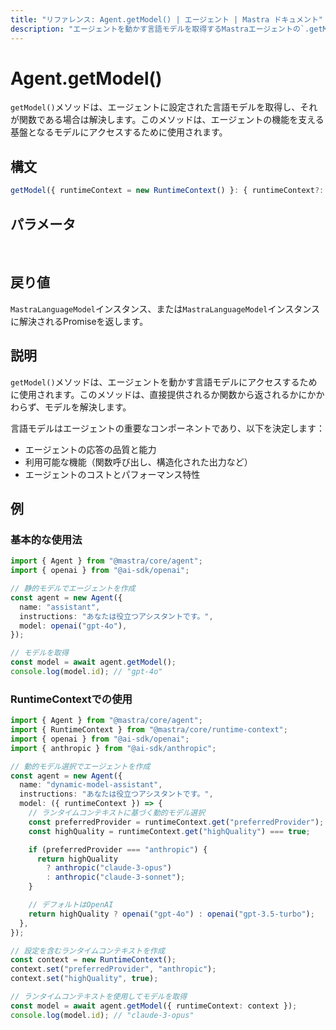 ```yaml
---
title: "リファレンス: Agent.getModel() | エージェント | Mastra ドキュメント"
description: "エージェントを動かす言語モデルを取得するMastraエージェントの`.getModel()`メソッドに関するドキュメント。"
---
```


# Agent.getModel()

`getModel()`メソッドは、エージェントに設定された言語モデルを取得し、それが関数である場合は解決します。このメソッドは、エージェントの機能を支える基盤となるモデルにアクセスするために使用されます。

## 構文

```typescript
getModel({ runtimeContext = new RuntimeContext() }: { runtimeContext?: RuntimeContext } = {}): MastraLanguageModel | Promise<MastraLanguageModel>
```

## パラメータ

<br />
<PropertiesTable
  content={[
    {
      name: "runtimeContext",
      type: "RuntimeContext",
      isOptional: true,
      description:
        "依存性注入とコンテキスト情報のためのランタイムコンテキスト。",
    },
  ]}
/>

## 戻り値

`MastraLanguageModel`インスタンス、または`MastraLanguageModel`インスタンスに解決されるPromiseを返します。

## 説明

`getModel()`メソッドは、エージェントを動かす言語モデルにアクセスするために使用されます。このメソッドは、直接提供されるか関数から返されるかにかかわらず、モデルを解決します。

言語モデルはエージェントの重要なコンポーネントであり、以下を決定します：

- エージェントの応答の品質と能力
- 利用可能な機能（関数呼び出し、構造化された出力など）
- エージェントのコストとパフォーマンス特性

## 例

### 基本的な使用法

```typescript
import { Agent } from "@mastra/core/agent";
import { openai } from "@ai-sdk/openai";

// 静的モデルでエージェントを作成
const agent = new Agent({
  name: "assistant",
  instructions: "あなたは役立つアシスタントです。",
  model: openai("gpt-4o"),
});

// モデルを取得
const model = await agent.getModel();
console.log(model.id); // "gpt-4o"
```

### RuntimeContextでの使用

```typescript
import { Agent } from "@mastra/core/agent";
import { RuntimeContext } from "@mastra/core/runtime-context";
import { openai } from "@ai-sdk/openai";
import { anthropic } from "@ai-sdk/anthropic";

// 動的モデル選択でエージェントを作成
const agent = new Agent({
  name: "dynamic-model-assistant",
  instructions: "あなたは役立つアシスタントです。",
  model: ({ runtimeContext }) => {
    // ランタイムコンテキストに基づく動的モデル選択
    const preferredProvider = runtimeContext.get("preferredProvider");
    const highQuality = runtimeContext.get("highQuality") === true;

    if (preferredProvider === "anthropic") {
      return highQuality
        ? anthropic("claude-3-opus")
        : anthropic("claude-3-sonnet");
    }

    // デフォルトはOpenAI
    return highQuality ? openai("gpt-4o") : openai("gpt-3.5-turbo");
  },
});

// 設定を含むランタイムコンテキストを作成
const context = new RuntimeContext();
context.set("preferredProvider", "anthropic");
context.set("highQuality", true);

// ランタイムコンテキストを使用してモデルを取得
const model = await agent.getModel({ runtimeContext: context });
console.log(model.id); // "claude-3-opus"
```
